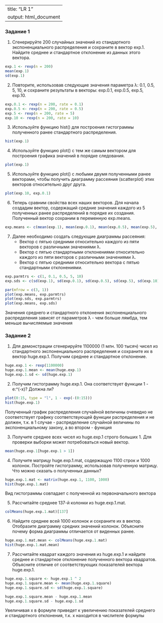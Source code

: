 ﻿---
title: "LR 1"
output: html_document
---

### Задание 1
1. Сгенерируйте 200 случайных значений из стандартного экспоненциального распределения и сохраните в вектор exp.1. Найдите среднее и стандартное отклонение из данных этого вектора.

```r
exp.1 <- rexp(n = 200)
mean(exp.1)
sd(exp.1)
```

2. Повторите, использовав следующие значения параметра λ: 0.1, 0.5, 5, 10, и сохраните результаты в векторы: exp.0.1, exp.0.5, exp.5, exp.10.

```r
exp.0.1 <- rexp(n = 200, rate = 0.1)
exp.0.5 <- rexp(n = 200, rate = 0.5)
exp.5 <- rexp(n = 200, rate = 5)
exp.10 <- rexp(n = 200, rate = 10)
```

3. Используйте функцию hist() для построения гистограммы полученного ранее стандартного распределения.

```r
hist(exp.1)
```

4. Используйте функцию plot() с тем же самым вектором для построения графика значений в порядке следования.

```r
plot(exp.1)
```

5. Используйте функцию plot() с любыми двумя полученными ранее векторами, чтобы получить диаграмму рассеяния (scatterplot) этих векторов относительно друг друга.

```r
plot(exp.10, exp.0.1)
```

6. Теперь сравним свойства всех наших векторов. Для начала создадим вектор, содержащий средние значения каждого из 5 полученных ранее распределений в порядке их создания. Полученный вектор сохраним в переменную exp.means.

```r
exp.means <- c(mean(exp.1), mean(exp.0.1), mean(exp.0.5), mean(exp.5), mean(exp.10))
```

7. Далее необходимо создать следующие диаграммы рассеяния:
	+ Вектор с пятью средними относительно каждого из пяти векторов с различными значениями λ.
	+ Вектор с пятью стандартными отклонениями относительно каждого из пяти векторов с различными значениями λ.
	+ Вектор с пятью средними относительно вектора с пятью стандартными отклонениями.

```r
exp.parmtrs <- c(1, 0.1, 0.5, 5, 10)
exp.sds <- c(sd(exp.1), sd(exp.0.1), sd(exp.0.5), sd(exp.5), sd(exp.10))
```

```r
par(mfrow = c(3, 1))
plot(exp.means, exp.parmtrs)
plot(exp.sds, exp.parmtrs)
plot(exp.means, exp.sds)
```

Значения среднего и стандартного отклонения экспоненциального распределения зависят от параметров λ - чем больше лямбда, тем меньше вычисляемые значения

###  Задание 2
1. Для демонстрации сгенерируйте 1100000 (1 млн. 100 тысяч) чисел из стандартного экспоненциального распределения и сохраните их в вектор huge.exp.1. Получим среднее и стандартное отклонение.

```r
huge.exp.1 <- rexp(1100000)
huge.exp.1.mean <- mean(huge.exp.1)
huge.exp.1.sd <- sd(huge.exp.1)
```

2. Получим гистограмму huge.exp.1. Она соответствует функции 1 - e:^(-x)? Должна ли?

```r
plot(0:15, type = "l", 1 - exp(-(0:15)))
hist(huge.exp.1)
```

Полученный график распределения случайной величины очевидно не соответствует графику соответствующей функции распределения и не должен, т.к. в 1 случае - распределение случайной величины по экспоненциальному закону, а во втором - функция

3. Получите среднее всех чисел из huge.exp.1 строго больших 1. Для проверки выборки может потребоваться новый вектор.

```r
mean(huge.exp.1[huge.exp.1 > 1])
```

4. Получите матрицу huge.exp.1.mat, содержащую 1100 строк и 1000 колонок. Постройте гистограмму, использовав полученную матрицу. Что можно сказать о полученных данных?

```r
huge.exp.1.mat <- matrix(huge.exp.1, 1100, 1000)
hist(huge.exp.1.mat)
```

Вид гистограммы совпадает с полученной из первоначального вектора

5. Рассчитайте среднее 137-й колонки из huge.exp.1.mat.

```r
colMeans(huge.exp.1.mat)[137]
```

6. Найдите среднее всей 1000 колонок и сохраните их в вектор. Отобразите диаграмму средних значений колонок. Объясните почему форма диаграммы отличается от виденных ранее.

```r
huge.exp.1.mat.mean <- colMeans(huge.exp.1.mat)
hist(huge.exp.1.mat.mean)
```

7. Рассчитайте квадрат каждого значения из huge.exp.1 и найдите среднее и стандартное отклонение полученного вектора квадратов. Объясните отличие от соответствующих показателей вектора huge.exp.1.

```r
huge.exp.1.square <- huge.exp.1 ^ 2
huge.exp.1.square.mean <- mean(huge.exp.1.square)
huge.exp.1.square.sd <- sd(huge.exp.1.square)

huge.exp.1.square.mean - huge.exp.1.mean
huge.exp.1.square.sd - huge.exp.1.sd
```

Увеличивая х в формуле приведет к увеличению показателей среднего и стандартного отклонения, т.к. х находится в числителе формулы